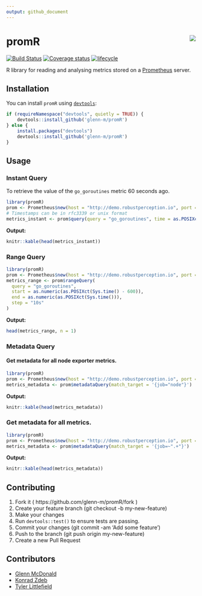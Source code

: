 ```yaml
---
output: github_document
---
```


# promR <img src="man/figures/logo.png" align="right" />

[![Build Status](https://travis-ci.org/glenn-m/promR.svg?branch=master)](https://travis-ci.org/glenn-m/promR) 
[![Coverage status](https://codecov.io/gh/glenn-m/promR/branch/master/graph/badge.svg)](https://codecov.io/github/glenn-m/promR?branch=master) [![lifecycle](https://img.shields.io/badge/lifecycle-experimental-orange.svg)](https://www.tidyverse.org/lifecycle/#experimental)

R library for reading and analysing metrics stored on a [Prometheus](https://prometheus.io/) server.

## Installation

You can install `promR` using [`devtools`](https://github.com/r-lib/devtools):

```r
if (requireNamespace("devtools", quietly = TRUE)) {
    devtools::install_github('glenn-m/promR')
} else {
    install.packages("devtools")
    devtools::install_github('glenn-m/promR')
}
```

## Usage

### Instant Query

To retrieve the value of the `go_goroutines` metric 60 seconds ago.

```r
library(promR)
prom <- Prometheus$new(host = "http://demo.robustperception.io", port = 9090)
# Timestamps can be in rfc3339 or unix format
metrics_instant <- prom$query(query = "go_goroutines", time = as.POSIXct(Sys.time() - 60))
```
**Output:**
```r
knitr::kable(head(metrics_instant))
```

### Range Query

```r
library(promR)
prom <- Prometheus$new(host = "http://demo.robustperception.io", port = 9090)
metrics_range <- prom$rangeQuery(
  query = "go_goroutines",
  start = as.numeric(as.POSIXct(Sys.time() - 600)),
  end = as.numeric(as.POSIXct(Sys.time())),
  step = "10s"
)
```
**Output:**
```r
head(metrics_range, n = 1)
```

### Metadata Query

#### Get metadata for all node exporter metrics.

```r
library(promR)
prom <- Prometheus$new(host = "http://demo.robustperception.io", port = 9090)
metrics_metadata <- prom$metadataQuery(match_target = '{job="node"}')
```
**Output:**
```r
knitr::kable(head(metrics_metadata))
```

### Get metadata for all metrics.

```r
library(promR)
prom <- Prometheus$new(host = "http://demo.robustperception.io", port = 9090)
metrics_metadata <- prom$metadataQuery(match_target = '{job=~".+"}')
```
**Output:**
```r
knitr::kable(head(metrics_metadata))
```

## Contributing

1.  Fork it ( https://github.com/glenn-m/promR/fork )
2.  Create your feature branch (git checkout -b my-new-feature)
3.  Make your changes
4.  Run `devtools::test()` to ensure tests are passing.
5.  Commit your changes (git commit -am 'Add some feature')
6.  Push to the branch (git push origin my-new-feature)
7.  Create a new Pull Request

## Contributors

- [Glenn McDonald](https://github.com/glenn-m)
- [Konrad Zdeb](https://github.com/konradedgar)
- [Tyler Littlefield](https://github.com/tyluRp)
